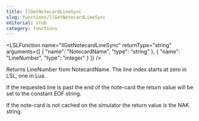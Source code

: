 ```yaml
---
title: llGetNotecardLineSync
slug: functions/llGetNotecardLineSync
editorial: stub
category: functions
---
```


<LSLFunction
	name="llGetNotecardLineSync"
	returnType="string"
	arguments={[
	{
		"name": "NotecardName",
		"type": "string"
	},
	{
		"name": "LineNumber",
		"type": "integer"
	}
]}
/>

Returns LineNumber from NotecardName. The line index starts at zero in LSL, one in Lua.

If the requested line is past the end of the note-card the return value will be set to the constant EOF string.

If the note-card is not cached on the simulator the return value is the NAK string.
